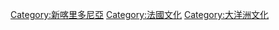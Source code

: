{{Commons cat|Culture of New Caledonia}}

[[Category:新喀里多尼亞|Category:新喀里多尼亞]]
[[Category:法國文化|Category:法國文化]]
[[Category:大洋洲文化|Category:大洋洲文化]]